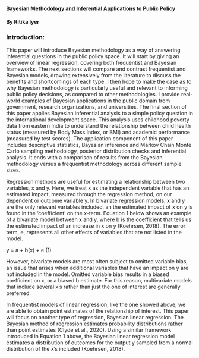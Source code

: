 #### Bayesian Methodology and Inferential Applications to Public Policy

#### By Ritika Iyer



### Introduction:
This paper will introduce Bayesian methodology as a way of answering inferential questions in the public policy space. It will start by giving an overview of linear regression, covering both frequentist and Bayesian frameworks. The next sections will compare and contrast frequentist and Bayesian models, drawing extensively from the literature to discuss the benefits and shortcomings of each type. I then hope to make the case as to why Bayesian methodology is particularly useful and relevant to informing public policy decisions, as compared to other methodologies. I provide real-world examples of Bayesian applications in the public domain from government, research organizations, and universities. The final section of this paper applies Bayesian inferential analysis to a simple policy question in the international development space. This analysis uses childhood poverty data from eastern India to understand the relationship between child health status (measured by Body Mass Index, or BMI) and academic performance (measured by test scores). The application component of this paper includes descriptive statistics, Bayesian inference and Markov Chain Monte Carlo sampling methodology, posterior distribution checks and inferential analysis. It ends with a comparison of results from the Bayesian methodology versus a frequentist methodology across different sample sizes. 

Regression methods are useful for estimating a relationship between two variables, x and y. Here, we treat x as the independent variable that has an estimated impact, measured through the regression method, on our dependent or outcome variable y. In bivariate regression models, x and y are the only relevant variables included, an the estimated impact of x on y is found in the 'coefficient' on the x-term. Equation 1 below shows an example of a bivariate model between x and y, where b is the coefficient that tells us the estimated impact of an increase in x on y (Koehrsen, 2018). The error term, e, represents all other effects of variables that are not listed in the model.

y = a + b(x) + e     (1)

However, bivariate models are most often subject to omitted variable bias, an issue that arises when additional variables that have an impact on y are not included in the model. Omitted variable bias results in a biased coefficient on x, or a biased b estimate. For this reason, multivariate models that include several x's rather than just the one of interest are generally preferred. 

In frequentist models of linear regression, like the one showed above, we are able to obtain point estimates of the relationship of interest. This paper will focus on another type of regression, Bayesian linear regression. The Bayesian method of regression estimates probability distributions rather than point estimates (Clyde et al., 2020). Using a similar framework introduced in Equation 1 above, the Bayesian linear regression model estimates a distribution of outcomes for the output y sampled from a normal distribution of the x's included (Koehrsen, 2018). 